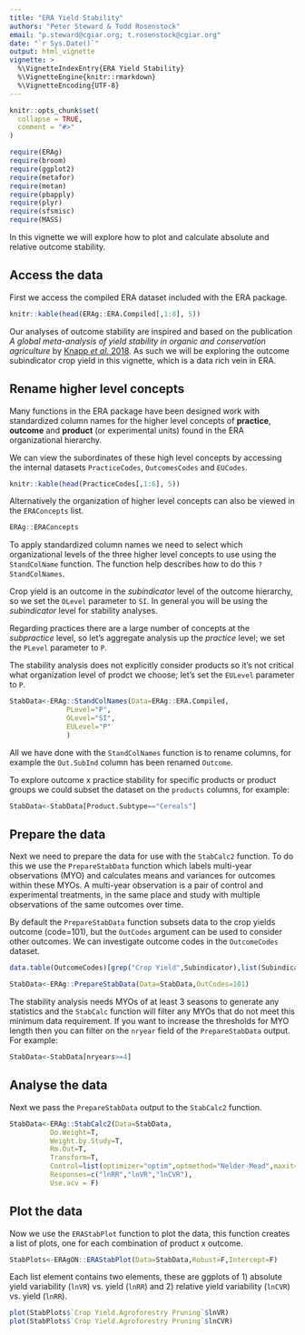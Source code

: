 ```yaml
---
title: "ERA Yield Stability"
authors: "Peter Steward & Todd Rosenstock"
email: "p.steward@cgiar.org; t.rosenstock@cgiar.org"
date: "`r Sys.Date()`"
output: html_vignette
vignette: >
  %\VignetteIndexEntry{ERA Yield Stability}
  %\VignetteEngine{knitr::rmarkdown}
  %\VignetteEncoding{UTF-8}
---
```



```r
knitr::opts_chunk$set(
  collapse = TRUE,
  comment = "#>"
)
```

```r
require(ERAg)
require(broom)
require(ggplot2)
require(metafor)
require(metan)
require(pbapply)
require(plyr)
require(sfsmisc)
require(MASS)
```

In this vignette we will explore how to plot and calculate absolute and relative outcome stability.

## Access the data
First we access the compiled ERA dataset included with the ERA package.

```r
knitr::kable(head(ERAg::ERA.Compiled[,1:8], 5))
```

Our analyses of outcome stability are inspired and based on the publication *A global meta-analysis of yield stability in organic and conservation agriculture* by [Knapp *et al.* 2018](https://doi.org/10.1038/s41467-018-05956-1). As such we will be exploring the outcome subindicator crop yield in this vignette, which is a data rich vein in ERA.

## Rename higher level concepts

Many functions in the ERA package have been designed work with standardized column names for the higher level concepts of **practice**, **outcome** and **product** (or experimental units) found in the ERA organizational hierarchy.  

We can view the subordinates of these high level concepts by accessing the internal datasets `PracticeCodes`, `OutcomesCodes` and `EUCodes`.

```r
knitr::kable(head(PracticeCodes[,1:6], 5))
```

Alternatively the organization of higher level concepts can also be viewed in the `ERAConcepts` list.
```r
ERAg::ERAConcepts
```

To apply standardized column names we need to select which organizational levels of the three higher level concepts to use using the `StandColName` function. The function help describes how to do this `?StandColNames`.

Crop yield is an outcome in the *subindicator* level of the outcome hierarchy, so we set the  `OLevel` parameter to `SI`. In general you will be using the *subindicator* level for stability analyses.

Regarding practices there are a large number of concepts at the *subpractice* level, so let's aggregate analysis up the *practice* level; we set the  `PLevel` parameter to `P`. 

The stability analysis does not explicitly consider products so it's not critical what organization level of prodct we choose; let's set the  `EULevel` parameter to `P`. 

```r
StabData<-ERAg::StandColNames(Data=ERAg::ERA.Compiled,
              PLevel="P",
              OLevel="SI",
              EULevel="P"
              )
```

All we have done with the `StandColNames` function is to rename columns, for example the `Out.SubInd` column has been renamed `Outcome`.

To explore outcome x practice stability for specific products or product groups we could subset the dataset on the `products` columns, for example:

```r
StabData<-StabData[Product.Subtype=="Cereals"]
```

## Prepare the data

Next we need to prepare the data for use with the `StabCalc2` function. To do this we use the `PrepareStabData` function which labels multi-year observations (MYO) and calculates means and variances for outcomes within these MYOs. A multi-year observation is a pair of control and experimental treatments, in the same place and study with multiple observations of the same outcomes over time.

By default the `PrepareStabData` function subsets data to the crop yields outcome (code=101), but the `OutCodes` argument can be used to consider other outcomes. We can investigate outcome codes in the `OutcomeCodes` dataset.

```r
data.table(OutcomeCodes)[grep("Crop Yield",Subindicator),list(Subindicator,Code)]
```

```r
StabData<-ERAg::PrepareStabData(Data=StabData,OutCodes=101)
```

The stability analysis needs MYOs of at least 3 seasons to generate any statistics and the `StabCalc` function will filter any MYOs that do not meet this minimum data requirement. If you want to increase the thresholds for MYO length then you can filter on the `nryear` field of the `PrepareStabData` output. For example: 

```r
StabData<-StabData[nryears>=4]

```

## Analyse the data
Next we pass the `PrepareStabData` output to the `StabCalc2` function.

```r
StabData<-ERAg::StabCalc2(Data=StabData,
          Do.Weight=T,
          Weight.by.Study=T,
          Rm.Out=T,
          Transform=T,
          Control=list(optimizer="optim",optmethod="Nelder-Mead",maxit=10000),
          Responses=c("lnRR","lnVR","lnCVR"),
          Use.acv = F)
```
## Plot the data
Now we use the `ERAStabPlot` function to plot the data, this function creates a list of plots, one for each combination of product x outcome.

```r
StabPlots<-ERAgON::ERAStabPlot(Data=StabData,Robust=F,Intercept=F)
```
Each list element contains two elements, these are ggplots of 1) absolute yield variability (`lnVR`) vs. yield (`lnRR`) and 2) relative yield variability (`lnCVR`) vs. yield (`lnRR`).

```r
plot(StabPlots$`Crop Yield.Agroforestry Pruning`$lnVR)
plot(StabPlots$`Crop Yield.Agroforestry Pruning`$lnCVR)
```
